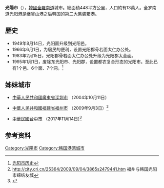 {{Infobox Korean settlement
|title=
|settype=市
|flag=Flag of Gwangyang.svg
|img=Gwangyang City Hall.JPG
|imgcaption=光阳市政府
|hangul=광양시
|hanja=光陽市
|rr=Gwangyang-si
|mr=Gwangyang-si
|area_km2=448.18
|areanote=
|elevation_m=
|elevationnote=
|pop=138,142人
|popnote=
|popyear=2004年12月
|popden_km2=308.2
|popdennote=
|divupper=[[全羅南道|全羅南道]]
|divs=1邑、6[[面_(行政區劃)|面]]、7[[洞_(行政區劃)|洞]]
|tree=[[五角楓|五角楓]]
|flower=[[山茶|山茶]]
|bird=[[海鷗|海鷗]]
|website=http://www.gwangyang.go.kr/
|map=South Jeolla-Gwangyang.svg
|mapcaption=光陽市在韓國及全羅南道的位置
}}

'''光陽市'''（{{kor|諺=광양시|漢=光陽市|羅=Gwangyang si|f=y}}），[[韓國|韓國]][[全羅南道|全羅南道]]城市。總面積448平方公里，人口約有13萬人。全罗南道光阳港是继釜山港之后韩国的第二大集装箱港{{r|赵楠}}。

== 歷史 ==
*1949年8月14日，光阳面升级到光阳邑。
*1966年6月1日，为居民的便利，设置光阳郡骨若面太仁办公处。
*1983年2月15日，光阳郡骨若面太仁办公处升级为光阳郡太金面。
*1995年1月1日，废除东光阳市、光阳郡，设置都农复合形态的光阳市。至此已有1个邑、6个面、7个洞。<ref>[http://gwangyang.go.kr/include/cha/intro/intro01.jsp?page_num=05 光阳市历史]{{Dead link|date=2018年8月 |bot=InternetArchiveBot |fix-attempted=yes }}</ref>

== 姊妹城市 ==
* {{flagicon|PRC}} [[中華人民共和國|中華人民共和國]][[廣東省|廣東省]][[深圳市|深圳市]] （2004年10月11日）
* {{flagicon|PRC}} [[中華人民共和國|中華人民共和國]][[福建省|福建省]][[福州市|福州市]] （2009年9月3日）<ref>http://city.cri.cn/25364/2009/09/04/3865s2479441.htm {{Wayback|url=http://city.cri.cn/25364/2009/09/04/3865s2479441.htm |date=20131205024426 }} 福州与韩国光阳市缔结友城</ref>
*{{flagicon|ROC}} [[中華民國|中華民國]][[台中市|台中市]] （2017年11月14日)<ref>{{Cite web |url=http://www.cna.com.tw/news/aloc/201711140232-1.aspx |title=台中市與南韓光陽市友好協定 加強交流 發稿時間：2017/11/14 15:46最新更新：2017/11/14 17:29 中央通訊社 |accessdate=2017-11-23 |archive-date=2017-12-01 |archive-url=https://web.archive.org/web/20171201031312/http://www.cna.com.tw/news/aloc/201711140232-1.aspx |dead-url=no }}</ref>

==参考资料==
{{Reflist|refs=
<ref name="赵楠">{{cite journal |title=韩国港口发展现状分析 |author=赵楠  | coauthors =尹铭钰  |journal=《港口经济》 |date=2012年03期}}</ref>
}}

{{全羅南道行政區劃}}

{{DEFAULTSORT:Gwangyang-si}}
[[Category:光陽市|Category:光陽市]]
[[Category:韩国港湾城市|Category:韩国港湾城市]]